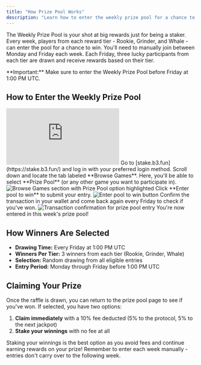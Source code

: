 ```yaml
---
title: "How Prize Pool Works"
description: "Learn how to enter the weekly prize pool for a chance to win big rewards based on your staking tier"
---
```


The Weekly Prize Pool is your shot at big rewards just for being a staker. Every week, players from each reward tier - Rookie, Grinder, and Whale - can enter the pool for a chance to win. You'll need to manually join between Monday and Friday each week. Each Friday, three lucky participants from each tier are drawn and receive rewards based on their tier.

<Warning>
**Important:** Make sure to enter the Weekly Prize Pool before Friday at 1:00 PM UTC.
</Warning>

## How to Enter the Weekly Prize Pool

<iframe
  className="w-full aspect-video rounded-xl"
  src="https://www.youtube.com/embed/XEdlAChE2i8"
  title="How to enter the weekly prize pool"
  frameBorder="0"
  allow="accelerometer; autoplay; clipboard-write; encrypted-media; gyroscope; picture-in-picture"
  allowFullScreen
></iframe>

<Steps>
<Step title="Navigate to staking platform">
  Go to [stake.b3.fun](https://stake.b3.fun/) and log in with your preferred login method.
</Step>

<Step title="Access prize pool">
  Scroll down and locate the tab labeled **Browse Games**. Here, you'll be able to select **Prize Pool** (or any other game you want to participate in).
  
  <Frame>
    <img src="https://s3.amazonaws.com/helpscout.net/docs/assets/685306b72e0550277aa9250e/images/6880ea7dc11e7d14547191e4/file-xXz4Fcqmmj.png" alt="Browse Games section with Prize Pool option highlighted" />
  </Frame>
</Step>

<Step title="Enter the pool">
  Click **Enter pool to win** to submit your entry.
  
  <Frame>
    <img src="https://s3.amazonaws.com/helpscout.net/docs/assets/685306b72e0550277aa9250e/images/6880eb17a309495486d152cd/file-3uPZmMsaXY.png" alt="Enter pool to win button" />
  </Frame>
</Step>

<Step title="Confirm entry">
  Confirm the transaction in your wallet and come back again every Friday to check if you've won.
  
  <Frame>
    <img src="https://s3.amazonaws.com/helpscout.net/docs/assets/685306b72e0550277aa9250e/images/6880eb40a309495486d152cf/file-mlKLA9msK1.png" alt="Transaction confirmation for prize pool entry" />
  </Frame>
  
  <Check>
    You're now entered in this week's prize pool!
  </Check>
</Step>
</Steps>

## How Winners Are Selected

- **Drawing Time:** Every Friday at 1:00 PM UTC
- **Winners Per Tier:** 3 winners from each tier (Rookie, Grinder, Whale)
- **Selection:** Random drawing from all eligible entries
- **Entry Period:** Monday through Friday before 1:00 PM UTC

## Claiming Your Prize

Once the raffle is drawn, you can return to the prize pool page to see if you've won. If selected, you have two options:

1. **Claim immediately** with a 10% fee deducted (5% to the protocol, 5% to the next jackpot)
2. **Stake your winnings** with no fee at all

<Tip>
Staking your winnings is the best option as you avoid fees and continue earning rewards on your prize!
</Tip>

<Note>
Remember to enter each week manually - entries don't carry over to the following week.
</Note>
